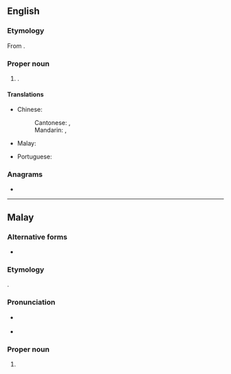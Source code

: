 ==English==
{{wikipedia}}

===Etymology===
From {{bor|en|ms|Alor Setar}}.

===Proper noun===
{{en-proper noun|head=Alor Setar}}

# {{place|en|capital city|s:pref/Kedah|c/Malaysia}}.

====Translations====
{{trans-top|capital of Kedah}}
* Chinese:
*: Cantonese: {{t+|yue|亞羅士打}}, {{t+|yue|亚罗士打|tr=aa3 lo4 si6 daa2}}
*: Mandarin: {{t+|cmn|亞羅士打}}, {{t+|cmn|亚罗士打|tr=Yàluó Shìdǎ}}
* Malay: {{t|ms|Alor Setar}}
{{trans-mid}}
* Portuguese: {{t|pt|Alor Star|f}}
{{trans-bottom}}

===Anagrams===
* {{anagrams|en|a=aaelorrst|Alatorres}}

----

==Malay==

===Alternative forms===
* {{l|ms|Alor Star}}

===Etymology===
{{compound|ms|alor|gloss1=river|setar}}.

===Pronunciation===
* {{a|Johor-Selangor}} {{IPA|ms|/alo(r) səta(r)/}}
* {{a|Riau-Lingga}} {{IPA|ms|/alʊ(r) səta(r)/}}

===Proper noun===
{{ms-proper noun|head=[[alor|Alor]] [[Setar]]|j=الور ستار}}

# {{place|en|capital city|s:pref/Kedah|c/Malaysia|t1=Alor Setar}}